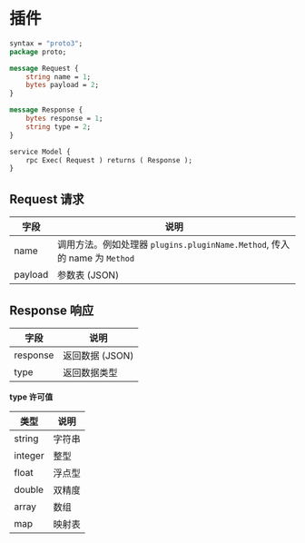 # 插件

```proto
syntax = "proto3";
package proto;

message Request {
    string name = 1;
    bytes payload = 2;
}

message Response {
    bytes response = 1;
    string type = 2;
}

service Model {
    rpc Exec( Request ) returns ( Response );
}
```

## Request 请求

| 字段    | 说明                                                                      |
| ------- | ------------------------------------------------------------------------- |
| name    | 调用方法。例如处理器 `plugins.pluginName.Method`, 传入的 name 为 `Method` |
| payload | 参数表 (JSON)                                                             |

## Response 响应

| 字段     | 说明            |
| -------- | --------------- |
| response | 返回数据 (JSON) |
| type     | 返回数据类型    |

**type 许可值**

| 类型    | 说明   |
| ------- | ------ |
| string  | 字符串 |
| integer | 整型   |
| float   | 浮点型 |
| double  | 双精度 |
| array   | 数组   |
| map     | 映射表 |

